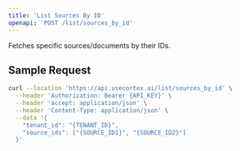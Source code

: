 ```yaml
---
title: 'List Sources By ID'
openapi: 'POST /list/sources_by_id'
---
```


Fetches specific sources/documents by their IDs.

## Sample Request

```bash
curl --location 'https://api.usecortex.ai/list/sources_by_id' \
  --header 'Authorization: Bearer {API_KEY}' \
  --header 'accept: application/json' \
  --header 'Content-Type: application/json' \
  --data '{
    "tenant_id": "{TENANT_ID}",
    "source_ids": ["{SOURCE_ID1}", "{SOURCE_ID2}"]
  }'
```

